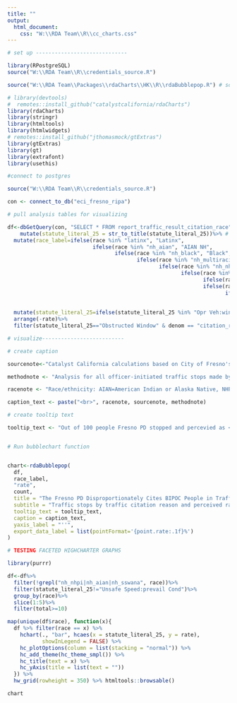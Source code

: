 ```yaml
---
title: ""
output:
  html_document:
    css: "W:\\RDA Team\\R\\cc_charts.css"
---
```

<!-- link to Google Font -->
<link href="https://fonts.googleapis.com/css2?family=Inter:wght@100;200;300;400;500;600;700;800;900&display=swap" rel="stylesheet">

```r

# set up -----------------------------

library(RPostgreSQL)
source("W:\\RDA Team\\R\\credentials_source.R")

source("W:\\RDA Team\\Packages\\rdaCharts\\HK\\R\\rdaBubblepop.R") # sourcing one of the visual files so I can get color codes

# library(devtools)
#  remotes::install_github("catalystcalifornia/rdaCharts") 
library(rdaCharts)
library(stringr)
library(htmltools) 
library(htmlwidgets)
# remotes::install_github("jthomasmock/gtExtras")
library(gtExtras)
library(gt)
library(extrafont)
library(usethis)

#connect to postgres

source("W:\\RDA Team\\R\\credentials_source.R")

con <- connect_to_db("eci_fresno_ripa")

# pull analysis tables for visualizing

df<-dbGetQuery(con, "SELECT * FROM report_traffic_result_citation_race")%>%
    mutate(statute_literal_25 = str_to_title(statute_literal_25))%>% # convert text for offense to be title case
  mutate(race_label=ifelse(race %in% "latinx", "Latinx",
                           ifelse(race %in% "nh_aian", "AIAN NH",
                                  ifelse(race %in% "nh_black", "Black",
                                         ifelse(race %in% "nh_multiracial", "Multiracial",
                                                ifelse(race %in% "nh_nhpi", "NHPI NH",
                                                       ifelse(race %in% "nh_sswana", "SSWANA NH",
                                                              ifelse(race %in% "nh_white", "White",
                                                              ifelse(race %in% "aiain_aoic", "AIAN",
                                                                     ifelse(race %in% "nhpia_aoic", "NHPI",
                                                                            ifelse(race %in% "sswana_aoic","SWANA/SA",
                                                                                   ifelse(race %in% 'nh_asian', "Asian", race))))))))))))%>%
  mutate(statute_literal_25=ifelse(statute_literal_25 %in% "Opr Veh:window Obstructed", "Obstructed Window",statute_literal_25))%>%
  arrange(-rate)%>%
  filter(statute_literal_25=="Obstructed Window" & denom == "citation_race" & race !="nh_sswana")

```

```r

# visualize--------------------------

# create caption 

sourcenote<-"Catalyst California calculations based on City of Fresno's Police Stop Data (2022), catalystcalifornia.org, 2024. "

methodnote <- "Analysis for all officer-initiated traffic stops made by officers in 2022."

racenote <- "Race/ethnicity: AIAN=American Indian or Alaska Native, NHPI=Native Hawaiian or Pacific Islander, SWANA/SA=Southwest Asian (Middle Eastern) or North African, or South Asian."

caption_text <- paste("<br>", racenote, sourcenote, methodnote)

# create tooltip text

tooltip_text <- "Out of 100 people Fresno PD stopped and percevied as <b>{point.race_label}</b> in an officer-initiated traffic stop that resulted in a <b>citation</b>, <b>{point.rate:.1f}%</b> of people were cited for <b>{point.statute_literal_25}</b>, or a total of <b>{point.count:.1f}</b> people."


# Run bubblechart function


chart<-rdaBubblepop(
  df,
  race_label,
  "rate",
  count,
  title = "The Fresno PD Disproportionately Cites BIPOC People in Traffic for Window Obstruction",
  subtitle = "Traffic stops by traffic citation reason and perceived race",
  tooltip_text = tooltip_text,
  caption = caption_text,
  yaxis_label = "''",
  export_data_label = list(pointFormat='{point.rate:.1f}%') 
)

```


```r
# TESTING FACETED HIGHCHARTER GRAPHS

library(purrr)

df<-df%>%
  filter(!grepl("nh_nhpi|nh_aian|nh_sswana", race))%>%
  filter(statute_literal_25!="Unsafe Speed:prevail Cond")%>%
  group_by(race)%>%
  slice(1:5)%>%
  filter(total>=10)

map(unique(df$race), function(x){
  df %>% filter(race == x) %>% 
    hchart(., "bar", hcaes(x = statute_literal_25, y = rate),
           showInLegend = FALSE) %>% 
    hc_plotOptions(column = list(stacking = "normal")) %>% 
    hc_add_theme(hc_theme_smpl()) %>% 
    hc_title(text = x) %>% 
    hc_yAxis(title = list(text = ""))
  }) %>% 
  hw_grid(rowheight = 350) %>% htmltools::browsable()

```

```r

chart

```
<script>
  widg = document.getElementsByClassName('html-widget'); //find widgets
  for (let i = 0; i < widg.length; i++) { //loop through
    document.getElementsByClassName('highchart')[i].style.width = '100%'; //adjust width
    document.getElementsByClassName('highchart')[i].style.height = '100%'; //adjust height
  }
</script>
